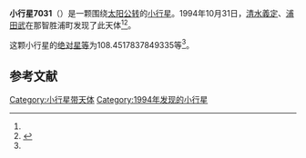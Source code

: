 {{Infobox planet
| bgcolour = #FFFFC0
| name = 7031 Kazumiyoshioka
| symbol = 
| image = 
| caption = 
| discovery = yes
| discovery_ref = 
| discoverer = [[清水義定|清水義定]]、[[浦田武|浦田武]]
| discovery_site = [[那智胜浦町|那智胜浦町]] 
| discovered = 1994年10月31日
| designations = yes
| mp_name = 
| named_after = 
| alt_names = 1994 UU/ 1982 FU2 / 1989 GX3
| mp_category = [[主带小行星|主带小行星]]
| orbit_ref = <ref name="a">[http://ssd.jpl.nasa.gov/sbdb.cgi?sstr=7031 7031 Kazumiyoshioka] {{Wayback|url=http://ssd.jpl.nasa.gov/sbdb.cgi?sstr=7031 |date=20201124022855 }}，小行星數據庫瀏覽器（JPL Small-Body Database Browser）－[[美国国家航空航天局|美国国家航空航天局]]喷气推进实验室</ref>
| epoch = 2456400.5 (2013年4月18日更新)
| aphelion = {{convert|2.503034450980227|AU|km|3|abbr=on|lk=out}}
| perihelion = {{convert|2.061433530937441|AU|km|3|abbr=on}}
| semimajor = {{convert|2.282233990958834|AU|km|3|abbr=on}}
| eccentricity = 0.096747512
| period = 1259.327482 [[日|日]]<br />3.45[[儒略年|儒略年]]
| avg_speed = 
| inclination = 5.480801325024006
| asc_node = 4.022939494601597
| mean_anomaly = 
| arg_peri = 108.4517837849335
| satellites = 
| physical_characteristics = yes
| dimensions = 
| mass = 
| density = 
| surface_grav = 
| escape_velocity = 
| sidereal_day = 
| axial_tilt = 
| pole_ecliptic_lat = 
| pole_ecliptic_lon = 
| albedo = 
| temperatures= 
| temp_name1 = 
| mean_temp_1 = 
| max_temp_1 = 
| temp_name2 = 
| max_temp_2 = 
| spectral_type = 
| abs_magnitude = 108.4517837849335
}}

'''小行星7031'''（{{lang-en|7031 Kazumiyoshioka}}）是一颗围绕[[太阳|太阳]][[公转|公转]]的[[小行星|小行星]]。1994年10月31日，[[清水義定|清水義定]]、[[浦田武|浦田武]]在那智胜浦町发现了此天体<ref name="a" /><ref>{{cite news|title=小行星列表|url=http://cfa-www.harvard.edu/iau/lists/NumberedMPs.txt|accessdate=2013-07-08|newspaper=哈佛大学|archive-date=2008-05-17|archive-url=https://web.archive.org/web/20080517010638/http://cfa-www.harvard.edu/iau/lists/NumberedMPs.txt|dead-url=no}}</ref>。

这颗小行星的[[绝对星等|绝对星等]]为108.4517837849335等<ref name="a" />。

==参考文献==
{{reflist}}
{{Minor Planet Number|[[小行星7030|小行星7030]]|[[小行星7032|小行星7032]]}}

{{小天体}}

[[Category:小行星带天体|Category:小行星带天体]]
[[Category:1994年发现的小行星|Category:1994年发现的小行星]]

{{asteroid-stub}}